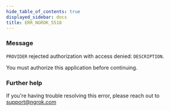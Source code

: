 ```yaml
---
hide_table_of_contents: true
displayed_sidebar: docs
title: ERR_NGROK_5518
---
```


### Message

`PROVIDER` rejected authorization with access denied: `DESCRIPTION`.

You must authorize this application before continuing.

### Further help

If you're having trouble resolving this error, please reach out to [support@ngrok.com](mailto:support@ngrok.com?subject=Help%20with%20ERR_NGROK_5518)
